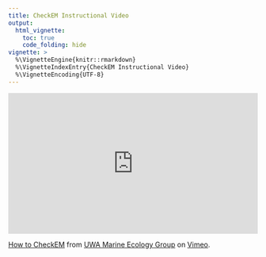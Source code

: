 ```yaml
---
title: CheckEM Instructional Video
output:
  html_vignette:
    toc: true
    code_folding: hide
vignette: >
  %\VignetteEngine{knitr::rmarkdown}
  %\VignetteIndexEntry{CheckEM Instructional Video}
  %\VignetteEncoding{UTF-8}
---
```


<div style="padding:56.25% 0 0 0;position:relative;"><iframe src="https://player.vimeo.com/video/873182345?h=3629424163" style="position:absolute;top:0;left:0;width:100%;height:100%;" frameborder="0" allow="autoplay; fullscreen; picture-in-picture" allowfullscreen></iframe></div><script src="https://player.vimeo.com/api/player.js"></script>
<p><a href="https://vimeo.com/873182345">How to CheckEM</a> from <a href="https://vimeo.com/user166163603">UWA Marine Ecology Group</a> on <a href="https://vimeo.com">Vimeo</a>.</p>
